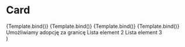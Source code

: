 

<Meta title="Recipies/Card" component={Card} />

# Card

<Canvas>
  <Story
    name="Overview simple"
    args={{
      text: "Porozmawiaj",
      size: "small",
      children: "umożliwiamy adopcję za granicę",
      variant: "primary",
      cardVariant: "simple",
    }}
  >
    {Template.bind()}
  </Story>
  <Story
    name="Overview simple"
    args={{
      text: "Porozmawiaj",
      size: "small",
      children: "umożliwiamy adopcję za granicę",
      variant: "primary",
      buttonVariant: "fill",
      buttonText: "Przejdź",
      buttonColor: "primary",
      buttonSize: "small",
      iconEnd: "arrowDown",
    }}
  >
    {Template.bind()}
  </Story>
  <Story
    name="Overview with illustration"
    args={{
      text: "Szczeniak ",
      size: "small",
      badge: "badge",
      children: "umożliwiamy adopcję za granicę",
      illustrationName: "heartWithDogFace",
      cardVariant: "simple",
    }}
  >
    {Template.bind()}
  </Story>
  <Story
    name="Overview with image"
    args={{
      text: "Szczeniak ",
      size: "small",
      badge: "badge",
      children: "umożliwiamy adopcję za granicę",
    }}
  >
    {Template.bind()}
  </Story>
</Canvas>

<ArgsTable />

  <div
    style={{
      width: "50%",
    }}
  >
    <Card {...args}>
      <List gap={8}>
        <ListItem iconName="done"> Umożliwiamy adopcję za granicę</ListItem>
        <ListItem iconName="done" variant="gray">
          Lista element 2
        </ListItem>
        <ListItem iconName="done">Lista element 3 </ListItem>
      </List>
    </Card>
  </div>
)
